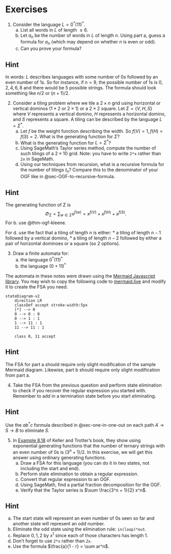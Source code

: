 <script src="https://sagecell.sagemath.org/static/embedded_sagecell.js"></script>
<script>sagecell.makeSagecell({"inputLocation": ".sage"});</script>

# Exercises

1. Consider the language $L = 0^*(11)^*$.
    a) List all words in $L$ of length $\le 6$.
    b) Let $a_n$ be the number of words in $L$ of length $n$. Using part a, guess a formula for $a_n$ (which may depend on whether $n$ is even or odd).
    c) Can you prove your formula?


::: {.callout-tip collapse="true"}
## Hint
In words: $L$ describes languages with some number of $0$s followed by an even number of $1$s. So for instance, if $n = 9$, the possible number of $1$s is $0, 2, 4, 6, 8$ and there would be $5$ possible strings. The formula should look something like $n/2$ or $(n + 1)/2$.
:::

2. Consider a tiling problem where we tile a $2 \times n$ grid using horizontal or vertical dominos ($1 \times 2$ or $2 \times 1$) or a $2 \times 2$ square. Let $\Sigma = \{V, H, S\}$ where $V$ represents a vertical domino, $H$ represents a horizontal domino, and $S$ represents a square. A tiling can be described by the language $L = \Sigma^*$.
    a) Let $f$ be the weight function describing the width. So $f(V) = 1, f(H) = f(S) = 2$. What is the generating function for $\Sigma$?
    b) What is the generating function for $L = \Sigma^*$?
    c) Using SageMath's Taylor series method, compute the number of such tilings of a $2 \times 10$ grid. Note: you have to write `2*x` rather than `2x` in SageMath.
    d) Using our techniques from recursion, what is a recursive formula for the number of tilings $t_n$? Compare this to the denominator of your OGF like in @sec-OGF-to-recursive-formula.

<div class="sage">
<script type="text/x-sage">
%display latex
OGF = 1/(1 - 2*x) # Modify this as appropriate
OGF.taylor(x, 0, 10) # Taylor series in x, centered at x = 0, of order 10
</script>
</div>

::: {.callout-tip collapse="true"}
## Hint
The generating function of $\Sigma$ is
$$
\Phi_\Sigma = \sum_{w \in \Sigma} x^{f(w)} = x^{f(V)} + x^{f(H)} + x^{f(S)}.
$$
For b. use @thm-ogf-kleene.

For d. use the fact that a tiling of length $n$ is either:
* a tiling of length $n - 1$ followed by a vertical domino,
* a tiling of length $n - 2$ followed by either a pair of horizontal dominoes or a square (so $2$ options).
:::

3. Draw a finite automata for:
    a) the language $0^*(11)^*$
    b) the language $(0 + 11)^*$

The automata in these notes were drawn using the [Mermaid Javascript library](https://mermaid.js.org/). You may wish to copy the following code to [mermaid.live](https://mermaid.live/) and modify it to create the FSA you need.

```mermaid
stateDiagram-v2
    direction LR
    classDef accept stroke-width:5px
    [*] --> 0
    0 --> 0 : 0
    0 --> 1 : 1
    1 --> 11 : 1
    11 --> 11 : 1

    class 0, 11 accept
```

::: {.callout-tip collapse="true"}
## Hint
The FSA for part a should require only slight modification of the sample Mermaid diagram. Likewise, part b should require only slight modification from part a.
:::

4. Take the FSA from the previous question and perform state elimination to check if you recover the regular expression you started with. Remember to add in a termination state before you start eliminating.

::: {.callout-tip collapse="true"}
## Hint
Use the $ab^*c$ formula described in @sec-one-in-one-out on each path $A \to S \to B$ to eliminate $S$.
:::

5. In [Example 8.18](https://www.appliedcombinatorics.org/book/s_genfunction_exponential.html#example-60) of Keller and Trotter's book, they show using exponential generating functions that the number of ternary strings with an even number of $0$s is $(3^n + 1)/2$. In this exercise, we will get this answer using ordinary generating functions.
    a) Draw a FSA for this language (you can do it in two states, not including the start and end).
    b) Perform state elimination to obtain a regular expression.
    c) Convert that regular expression to an OGF.
    d) Using SageMath, find a partial fraction decomposition for the OGF.
    e) Verify that the Taylor series is $\sum \frac{3^n + 1}{2} x^n$.

<div class="sage">
<script type="text/x-sage">
%display latex
OGF = 1/(1 - 2*x - 3*x^2) # Modify this as appropriate
OGF.partial_fraction()
</script>
</div>

::: {.callout-tip collapse="true"}
## Hint
a) The start state will represent an even number of $0$s seen so far and another state will represent an odd number.
b) Eliminate the odd state using the elimination rule: `in(loop)*out`.
c) Replace $0, 1, 2$ by $x^1$ since each of those characters has length $1$.
d) Don't forget to use `2*x` rather than `2x`.
e) Use the formula $\frac{a}{1 - r} = \sum ar^n$.
:::
